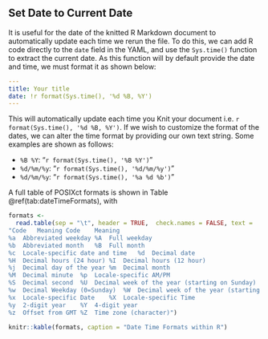 ## Set Date to Current Date

<!--- https://stackoverflow.com/questions/23449319/yaml-current-date-in-rmarkdown --->

It is useful for the date of the knitted R Markdown document to automatically update each time we rerun the file. To do this, we can add R code directly to the `date` field in the YAML, and use the `Sys.time()` function to extract the current date. As this function will by default provide the date and time, we must format it as shown below:

```yaml
---
title: Your title
date: !r format(Sys.time(), '%d %B, %Y')
---
```


This will automatically update each time you Knit your document i.e. `r format(Sys.time(), '%d %B, %Y')`. If we wish to customize the format of the dates, we can alter the time format by providing our own text string. Some examples are shown as follows:

- `%B %Y`: "`r format(Sys.time(), '%B %Y')`"
- `%d/%m/%y`: "`r format(Sys.time(), '%d/%m/%y')`"
- `%d/%m/%y`: "`r format(Sys.time(), '%a %d %b')`"

A full table of POSIXct formats is shown in Table \@ref(tab:dateTimeFormats), with

```r
formats <-
  read.table(sep = "\t", header = TRUE,  check.names = FALSE, text = 
"Code	Meaning	Code	Meaning
%a	Abbreviated weekday	%A	Full weekday
%b	Abbreviated month	%B	Full month
%c	Locale-specific date and time	%d	Decimal date
%H	Decimal hours (24 hour)	%I	Decimal hours (12 hour)
%j	Decimal day of the year	%m	Decimal month
%M	Decimal minute	%p	Locale-specific AM/PM
%S	Decimal second	%U	Decimal week of the year (starting on Sunday)
%w	Decimal Weekday (0=Sunday)	%W	Decimal week of the year (starting on Monday)
%x	Locale-specific Date	%X	Locale-specific Time
%y	2-digit year	%Y	4-digit year
%z	Offset from GMT	%Z	Time zone (character)")

knitr::kable(formats, caption = "Date Time Formats within R")
```



